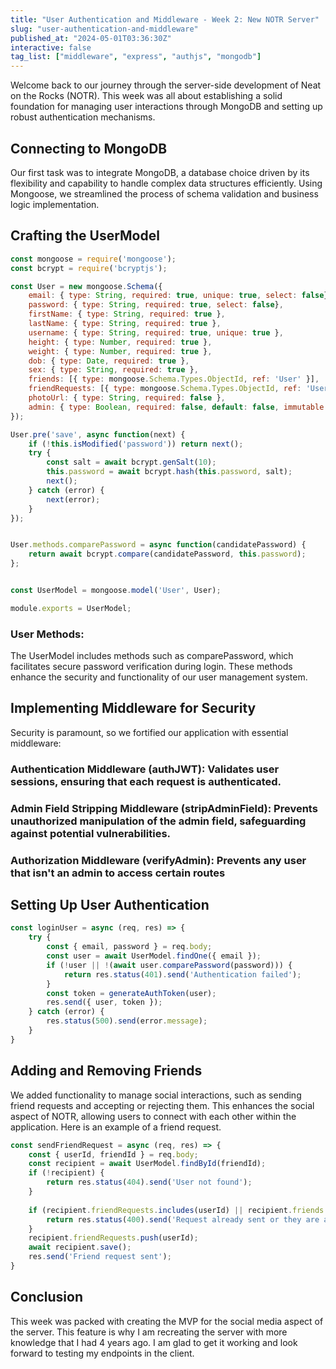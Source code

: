 ```yaml
---
title: "User Authentication and Middleware - Week 2: New NOTR Server"
slug: "user-authentication-and-middleware"
published_at: "2024-05-01T03:36:30Z"
interactive: false
tag_list: ["middleware", "express", "authjs", "mongodb"]
---
```


Welcome back to our journey through the server-side development of Neat on the Rocks (NOTR). This week was all about establishing a solid foundation for managing user interactions through MongoDB and setting up robust authentication mechanisms.

## Connecting to MongoDB

Our first task was to integrate MongoDB, a database choice driven by its flexibility and capability to handle complex data structures efficiently. Using Mongoose, we streamlined the process of schema validation and business logic implementation.

## Crafting the UserModel 

```javascript
const mongoose = require('mongoose');
const bcrypt = require('bcryptjs');

const User = new mongoose.Schema({
    email: { type: String, required: true, unique: true, select: false},
    password: { type: String, required: true, select: false},
    firstName: { type: String, required: true },
    lastName: { type: String, required: true },
    username: { type: String, required: true, unique: true },
    height: { type: Number, required: true },
    weight: { type: Number, required: true },
    dob: { type: Date, required: true },
    sex: { type: String, required: true },
    friends: [{ type: mongoose.Schema.Types.ObjectId, ref: 'User' }],
    friendRequests: [{ type: mongoose.Schema.Types.ObjectId, ref: 'User' }],
    photoUrl: { type: String, required: false },
    admin: { type: Boolean, required: false, default: false, immutable: true, select: false }
});

User.pre('save', async function(next) {
    if (!this.isModified('password')) return next();
    try {
        const salt = await bcrypt.genSalt(10);
        this.password = await bcrypt.hash(this.password, salt);
        next();
    } catch (error) {
        next(error);
    }
});


User.methods.comparePassword = async function(candidatePassword) {
    return await bcrypt.compare(candidatePassword, this.password);
};


const UserModel = mongoose.model('User', User);

module.exports = UserModel;
```

### User Methods:

The UserModel includes methods such as comparePassword, which facilitates secure password verification during login. These methods enhance the security and functionality of our user management system.

## Implementing Middleware for Security

Security is paramount, so we fortified our application with essential middleware:

### Authentication Middleware (authJWT): Validates user sessions, ensuring that each request is authenticated.

### Admin Field Stripping Middleware (stripAdminField): Prevents unauthorized manipulation of the admin field, safeguarding against potential vulnerabilities.

### Authorization Middleware (verifyAdmin): Prevents any user that isn't an admin to access certain routes

## Setting Up User Authentication

```javascript
const loginUser = async (req, res) => {
    try {
        const { email, password } = req.body;
        const user = await UserModel.findOne({ email });
        if (!user || !(await user.comparePassword(password))) {
            return res.status(401).send('Authentication failed');
        }
        const token = generateAuthToken(user);
        res.send({ user, token });
    } catch (error) {
        res.status(500).send(error.message);
    }
}
```

## Adding and Removing Friends

We added functionality to manage social interactions, such as sending friend requests and accepting or rejecting them. This enhances the social aspect of NOTR, allowing users to connect with each other within the application. Here is an example of a friend request.

```js
const sendFriendRequest = async (req, res) => {
    const { userId, friendId } = req.body;
    const recipient = await UserModel.findById(friendId);
    if (!recipient) {
        return res.status(404).send('User not found');
    }
    
    if (recipient.friendRequests.includes(userId) || recipient.friends.includes(userId)) {
        return res.status(400).send('Request already sent or they are already friends');
    }
    recipient.friendRequests.push(userId);
    await recipient.save();
    res.send('Friend request sent');
}
```

## Conclusion

This week was packed with creating the MVP for the social media aspect of the server. This feature is why I am recreating the server with more knowledge that I had 4 years ago. I am glad to get it working and look forward to testing my endpoints in the client. 
